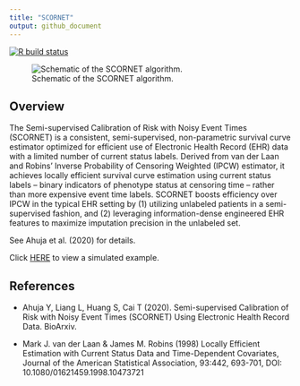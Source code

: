 ```yaml
---
title: "SCORNET"
output: github_document
---
```


<!-- badges: start -->
[![R build status](https://github.com/celehs/SCORNET/workflows/R-CMD-check/badge.svg)](https://github.com/celehs/SCORNET/actions)
<!-- badges: end -->

![Schematic of the SCORNET algorithm.](README_files/scornet_flowchart.png)

## Overview

The Semi-supervised Calibration of Risk with Noisy Event Times (SCORNET) is a consistent, semi-supervised, non-parametric survival curve estimator optimized for efficient use of Electronic Health Record (EHR) data with a limited number of current status labels. Derived from van der Laan and Robins' Inverse Probability of Censoring Weighted (IPCW) estimator, it achieves locally efficient survival curve estimation using current status labels -- binary indicators of phenotype status at censoring time -- rather than more expensive event time labels. SCORNET boosts efficiency over IPCW in the typical EHR setting by (1) utilizing unlabeled patients in a semi-supervised fashion, and (2) leveraging information-dense engineered EHR features to maximize imputation precision in the unlabeled set.

See Ahuja et al. (2020) for details.

Click [HERE](articles/example.html) to view a simulated example. 

## References

- Ahuja Y, Liang L, Huang S, Cai T (2020). Semi-supervised Calibration of Risk with Noisy Event Times (SCORNET) Using Electronic Health Record Data. BioArxiv.

- Mark J. van der Laan & James M. Robins (1998) Locally Efficient Estimation with Current Status Data and Time-Dependent Covariates, Journal of the American Statistical Association, 93:442, 693-701, DOI: 10.1080/01621459.1998.10473721


